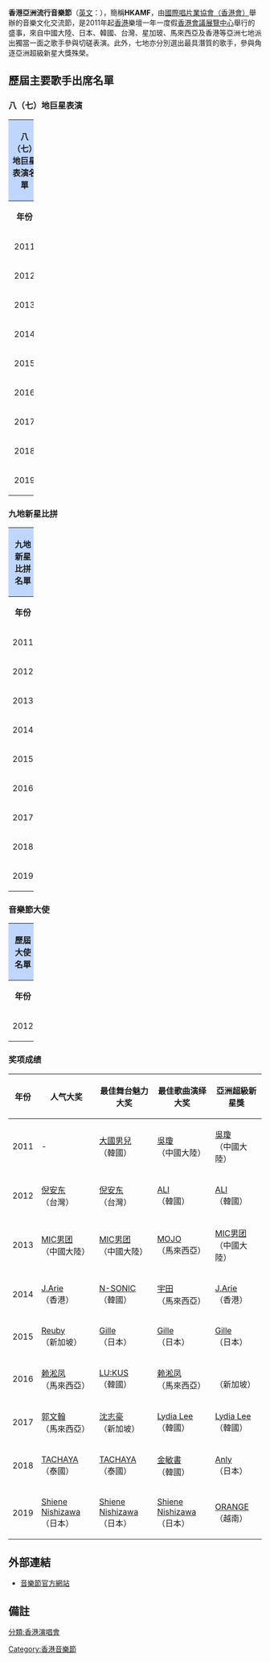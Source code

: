 {{Infobox award
| name           = 香港亞洲流行音樂節
| current_awards = 香港亞洲流行音樂節2019
| image       = 
| imagesize   = 
| caption     = 
| description = 
| presenter   = [[國際唱片業協會（香港會）|國際唱片業協會（香港會）]]
| country     = {{HK}}
| year        = 2011年3月23日
| website     = http://www.hkamf.org/
}}

'''香港亞洲流行音樂節'''（[[英文|英文]]：{{lang|en|Hong Kong Asian-Pop Music Festival}}），簡稱'''HKAMF'''，由[[國際唱片業協會（香港會）|國際唱片業協會（香港會）]]舉辦的音樂文化交流節，是2011年起[[香港|香港]]樂壇一年一度假[[香港會議展覽中心|香港會議展覽中心]]舉行的盛事，來自中國大陸、日本、韓國、台灣、星加玻、馬來西亞及香港等亞洲七地派出獨當一面之歌手參與切磋表演。此外，七地亦分別選出最具潛質的歌手，參與角逐亞洲超級新星大獎殊榮。

==歷屆主要歌手出席名單==
===八（七）地巨星表演===
{| class="wikitable" border="1" cellpadding="1"  style="font-size: 100%; text-align: center;"
!colspan=10 width=100% align=center style="background:#BFD7FF"|'''八（七）地巨星表演名單 '''
|-
!colspan=1 width=12%| '''年份'''
!colspan=1 width=11%| '''中國大陸'''
!colspan=1 width=11%| '''日本'''
!colspan=1 width=11%| '''韓國'''
!colspan=1 width=11%| '''台灣'''
!colspan=1 width=11%| '''新加坡'''
!colspan=1 width=11%| '''馬來西亞'''
!colspan=1 width=11%| '''泰國'''
!colspan=1 width=11%| '''越南'''
!colspan=1 width=11%| '''香港'''
|-
| align="center" | 2011
| align="center" | [[周筆暢|周筆暢]]
| align="center" | [[AAA_(團體)|AAA]]（因福島地震缺席）
| align="center" | [[Super_Junior-M|Super Junior-M]]
| align="center" | [[Lollipop_F|Lollipop F]]
| align="center" | [[林俊傑|林俊傑]]
| align="center" | [[梁靜茹|梁靜茹]]
| align="center"  style="background:#808080" |  
| align="center"  style="background:#808080" |  
| align="center" | [[容祖兒|容祖兒]]
|-
| align="center" | 2012
| align="center" | [[胡彥斌|胡彥斌]]
| align="center" | [[JAM_Project|JAM Project]]
| align="center" | [[Brown_Eyed_Girls|Brown Eyed Girls]]
| align="center" | [[張芸京|張芸京]]
| align="center" | [[王儷婷|王儷婷]]
| align="center" | [[光良|光良]]
| align="center"  style="background:#808080" |  
| align="center"  style="background:#808080" |  
| align="center" | [[古巨基|古巨基]]
|-
| align="center" | 2013
| align="center" | [[吳莫愁|吳莫愁]]、[[李代沫|李代沫]]
| align="center" | [[橘慶太|KEITA]] <br>([[w-inds.|w-inds.]])
| align="center" | [[少女時代|少女時代]]
| align="center" | [[炎亞綸|炎亞綸]]
| align="center" | [[陳潔儀|陳潔儀]]
| align="center" | [[阿牛|阿牛]]
| align="center"  style="background:#808080" |  
| align="center"  style="background:#808080" |  
| align="center" | [[謝安琪|謝安琪]]
|-
| align="center" | 2014
| align="center" | [[張瑋|張瑋]]、[[塔斯肯|塔斯肯]]
| align="center" | [[酒井法子|酒井法子]]
| align="center" | [[勝利_(歌手)|勝利]]（[[BIGBANG|BIGBANG]]）
| align="center" | [[吳克羣|吳克羣]]
| align="center" | [[蔡健雅|蔡健雅]]
| align="center" | [[巫啟賢|巫啟賢]]
| align="center"  style="background:#808080" |  
| align="center"  style="background:#808080" |  
| align="center" | [[楊千嬅|楊千嬅]]
|-
| align="center" | 2015
| align="center" | [[余嵐|余嵐]]、[[張碧晨|張碧晨]]
| align="center" | [[SEKAI_NO_OWARI|SEKAI NO OWARI]]
| align="center" | [[INFINITE|INFINITE]]
| align="center" | [[范曉萱|范曉萱]]+A
| align="center" | [[何維健|何維健]]
| align="center" | [[品冠|品冠]]
| align="center"  style="background:#808080" |  
| align="center"  style="background:#808080" |  
| align="center" | [[林峯|林　峯]]
|-
| align="center" | 2016
| align="center" | [[丁丁_(歌手)|丁丁]]、[[張磊|張磊]]
| align="center" | [[w-inds.|w-inds.]]
| align="center" | [[AOA_(韓國)|AOA]]
| align="center" | [[F.I.R|F.I.R]]
| align="center" | [[潘嘉麗|潘嘉麗]]
| align="center" | [[茜拉|茜拉]]
| align="center" | [[朗嘎拉姆|朗嘎拉姆]]
| align="center"  style="background:#808080" |  
| align="center" | [[許志安|許志安]]
|-
| align="center" | 2017
| align="center" | [[蔣敦豪|蔣敦豪]]
| align="center" | [[愛的魔幻|愛的魔幻]]
| align="center" | [[B1A4|B1A4]]
| align="center" | [[周湯豪|周湯豪]]
| align="center" | [[郭美美_(歌手)|郭美美]]
| align="center" | [[朱主爱|四葉草]]
| align="center"  style="background:#808080" |  
| align="center"  style="background:#808080" |  
| align="center" | [[李克勤|李克勤]]
|-
| align="center" | 2018
| align="center" | 王一浩@[[MIC男團|MIC男團]]&池約翰@[[MIC男團|MIC男團]]
| align="center" | [[中島美嘉|中島美嘉]]
| align="center" | [[BTOB|BTOB]]
| align="center" | [[徐佳瑩|徐佳瑩]]
| align="center" | {{le|鄭可為|Tay Kewei}}
| align="center"  style="background:#808080" |  
| align="center" | [[雅娜妮·杷拉薇·維高|Jannine Weigel]]
| align="center" | [[阮福盛|Noo Phuoc Thinh]]
| align="center" | [[Supper_Moment|Supper Moment]]
|-
| align="center" | 2019
| align="center" | [[丁世光|丁世光]]
| align="center" | [[GACKT|GACKT]]
| align="center" | [[NCT_127|NCT 127]]
| align="center"  style="background:#808080" |  
| align="center"  style="background:#808080" |  
| align="center"  style="background:#808080" |  
| align="center"  style="background:#808080" |  
| align="center"  style="background:#808080" |  
| align="center" | [[張敬軒|張敬軒]]
|}

===九地新星比拼===
{| class="wikitable" border="1" cellpadding="1"  style="font-size: 100%; text-align: center;"
!colspan=12 width=100% align=center style="background:#BFD7FF"|'''九地新星比拼名單 '''
|-
!colspan=1 width=8%| '''年份'''
!colspan=1 width=10%| '''中國大陸'''
!colspan=1 width=10%| '''日本'''
!colspan=1 width=10%| '''韓國'''
!colspan=1 width=10%| '''台灣'''
!colspan=1 width=10%| '''新加坡'''
!colspan=1 width=10%| '''馬來西亞'''
!colspan=1 width=10%| '''泰國'''
!colspan=1 width=10%| '''越南'''
!colspan=1 width=10%| '''香港'''
|-
| align="center" | 2011
| align="center" | [[吳瓊_(歌手)|吳琼]]
| align="center" | {{link-ja|熊谷育美|熊谷育美}}<br/>（因福島地震退出）
| align="center" | [[大國男兒|大國男兒]]
| align="center" | [[SIGMA_(組合)|SIGMA]]
| align="center" | {{le|鄭可為|Tay Kewei}}
| align="center" | {{le|Bunkface|Bunkface}}
| align="center"  style="background:#808080" |  
| align="center"  style="background:#808080" |  
| align="center" | [[陳偉霆|陳偉霆]]
|-
| align="center" | 2012
| align="center" | [[宋靖宇|宋靖宇]]
| align="center" | {{link-ja|HIROZ|HIROZ|HIROZ SEVEN+}}
| align="center" | {{link-ko|ALI|알리 (가수)}}
| align="center" | [[倪安東|倪安東]]
| align="center" | {{le|邱意淋|Bevlyn Khoo}}
| align="center" | [[PROJEK_PISTOL|PROJEK PISTOL]]
| align="center"  style="background:#808080" |  
| align="center"  style="background:#808080" |  
| align="center" | [[洪杰_(歌手)|洪-{杰}-]]
|-
| align="center" | 2013
| align="center" | [[MIC男團|MIC男團]]
| align="center" | [[BREATHE|BREATHE]]
| align="center" | {{link-ko|ANDA (歌手)|안다 (가수)|Andamiro}}
| align="center" | [[曾昱嘉|曾昱嘉]]
| align="center" | {{le|MICappella|MICappella}}
| align="center" | {{link-ms|MOJO|Kumpulan Mojo}}
| align="center"  style="background:#808080" |  
| align="center"  style="background:#808080" |  
| align="center" | {{box|[[陳僖儀|陳僖儀]]}}
|-
| align="center" | 2014
| align="center" | [[權振東|權振東]]
| align="center" | {{link-ja|TarO&JirO|TarO&JirO}}
| align="center" | [[N-SONIC|N-SONIC]]
| align="center" | [[鄒宗翰|鄒宗翰]]
| align="center" | [[喬毓明|喬毓明]]
| align="center" | [[Bell宇田|宇田]]
| align="center"  style="background:#808080" |  
| align="center"  style="background:#808080" |  
| align="center" | [[J.Arie|J.Arie]]
|-
| align="center" | 2015
| align="center" | [[劉思涵|劉思涵]]
| align="center" | {{link-ja|GILLE|GILLE}}
| align="center" | {{link-ko|The Barberettes|바버렛츠}}
| align="center" | [[孫盛希|孫盛希]]
| align="center" | [[Reuby|Reuby]]
| align="center" | [[Poova|Poova]]
| align="center" | [[Kingkong_&_the_Chum|Kingkong & the Chum]]
| align="center"  style="background:#808080" |  
| align="center" | [[馮允謙|馮允謙]]
|-
| align="center" | 2016
| align="center" | [[大粉樂隊|大粉樂隊]]
| align="center" | {{link-ja|MILLEA|MILLEA}}
| align="center" | [[L.A.U|LU:KUS]]
| align="center" | [[謝震廷|謝震廷]]
| align="center" | {{le|Gentle Bones|Gentle Bones}}
| align="center" | [[赖淞凤|赖淞凤]]
| align="center" | [[FIVERA|FIVERA]]
| align="center"  style="background:#808080" |  
| align="center" | [[羅孝勇|羅孝勇]]
|-
| align="center" | 2017
| align="center" | [[自畫像_(組合)|自畫像]]
| align="center" | {{link-ja|加治瞳|加治ひとみ}}
| align="center" | [[莉迪亞·李_(歌手)|Lydia Lee]]
| align="center" | [[葉秉桓|葉秉桓]]
| align="center" | {{le|沈志豪|Alfred Sim}}
| align="center" | [[郭文翰|郭文翰]]
| align="center" | [[Pannawach|Pannawach]]
| align="center"  style="background:#808080" |  
| align="center" | [[陳明憙|陳明憙]]
|-
| align="center" | 2018
| align="center" | [[黃雨籬|黃雨籬]]
| align="center" | [[Anly|Anly]]
| align="center" | [[金敏書|金敏書]]
| align="center" | [[思衛|思衛]] 
| align="center" | [[The_Facade|The Facade]]
| align="center" | [[蔡恩雨|蔡恩雨]]
| align="center" | {{link-th|泰差·巴吞萬|ธชย ประทุมวรรณ|TACHAYA}}
| align="center"  style="background:#808080" |  
| align="center" | [[劉敬雯|劉敬雯]]
|-
| align="center" | 2019
| align="center" | [[劉莉旻|劉莉旻]]
| align="center" | [[西澤幸奏|Shiene Nishizawa]]
| align="center" | [[Stella_Jang|Stella Jang]]
| align="center" | [[呂思緯|呂思緯]]
| align="center" | {{le|梁任宇|Jermaine Leong}}
| align="center" | [[Maria_Effendi|Maria Effendi]]
| align="center" | [[The_Rube|The Rube]]
| align="center" | [[ORANGE|ORANGE]]
| align="center" | [[Nowhere_boys|Nowhere boys]]
|}

===音樂節大使===
{| class="wikitable" border="1" cellpadding="1"  style="font-size: 100%; text-align: center;"
!colspan=2 width=100% align=center style="background:#BFD7FF"|'''歷屆大使名單 '''
|-
!colspan=1 | '''年份'''
!colspan=1 | '''歌手'''
|-
| align="center" | 2012
| align="center" | [[東方神起|東方神起]]
|}

===奖项成绩===
{| class="wikitable"
|-
! 年份 !!  人气大奖 !!最佳舞台魅力大奖 !! 最佳歌曲演绎大奖!! 亞洲超級新星獎
|-
| 2011 || - || [[大國男兒|大國男兒]] <br>（韓國）|| [[吳瓊_(歌手)|吳瓊]] <br>（中國大陸）|| [[吳瓊_(歌手)|吳瓊]] <br>（中國大陸）
|-
| 2012 || [[倪安东|倪安东]]<br>（台灣）|| [[倪安东|倪安东]]<br>（台灣）|| [[ALI|ALI]] <br>（韓國）|| [[ALI|ALI]] <br>（韓國）
|-
| 2013 || [[MIC男团|MIC男团]] <br>（中國大陸）|| [[MIC男团|MIC男团]] <br>（中國大陸）|| [[MOJO|MOJO]]<br>（馬來西亞）|| [[MIC男团|MIC男团]] <br>（中國大陸）
|-
| 2014 ||  [[J.Arie|J.Arie]] <br>（香港）|| [[N-SONIC|N-SONIC]] <br>（韓國）|| [[宇田|宇田]] <br>（馬來西亞）|| [[J.Arie|J.Arie]] <br>（香港）
|-
|2015 || [[Reuby|Reuby]] <br>（新加坡） ||[[Gille|Gille]] <br>（日本）|| [[Gille|Gille]] <br>（日本）|| [[Gille|Gille]] <br>（日本）
|-
|2016 ||  [[赖淞凤|赖淞凤]] <br>（馬來西亞）|| [[LU:KUS|LU:KUS]] <br>（韓國）|| [[赖淞凤|赖淞凤]] <br>（馬來西亞）|| {{le|Gentle Bones|Gentle Bones}}<br>（新加坡）
|-
|2017 || [[郭文翰|郭文翰]]<br>（馬來西亞）||  [[沈志豪|沈志豪]]<br>（新加坡）|| [[Lydia_Lee|Lydia Lee]] <br>（韓國）|| [[Lydia_Lee|Lydia Lee]] <br>（韓國）
|-
|2018 || [[TACHAYA|TACHAYA]]<br>（泰國）||  [[TACHAYA|TACHAYA]]<br>（泰國）|| [[金敏書|金敏書]] <br>（韓國）|| [[Anly|Anly]]<br>（日本）
|-
|2019 || [[西澤幸奏|Shiene Nishizawa]]<br>（日本） || [[西澤幸奏|Shiene Nishizawa]]<br>（日本） || [[西澤幸奏|Shiene Nishizawa]]<br>（日本） ||[[ORANGE|ORANGE]] <br>（越南）
|}

==外部連結==
*[http://www.hkamf.org/ 音樂節官方網站] {{Wayback|url=http://www.hkamf.org/ |date=20130420063250 }}

==備註==
<div class="references-small">
<references />
</div>

[[分類:香港演唱會|分類:香港演唱會]]
[[Category:香港音樂節|Category:香港音樂節]]
